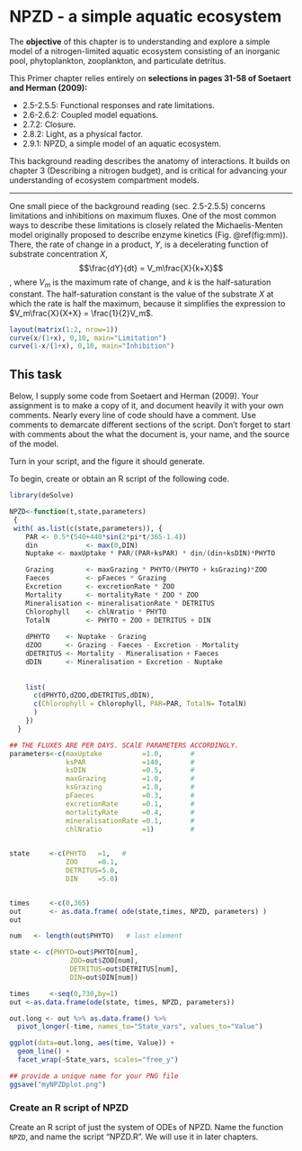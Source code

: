 # NPZD - a simple aquatic ecosystem

The **objective** of this chapter is to understanding and explore a simple model of a nitrogen-limited aquatic ecosystem consisting of an inorganic pool, phytoplankton, zooplankton, and particulate detritus.

This Primer chapter relies entirely on **selections in pages 31-58 of Soetaert and Herman (2009):**

* 2.5-2.5.5: Functional responses and rate limitations.
* 2.6-2.6.2: Coupled model equations.
* 2.7.2: Closure.
* 2.8.2: Light, as a physical factor.
* 2.9.1: NPZD, a simple model of an aquatic ecosystem.

This background reading describes the anatomy of interactions. It builds on chapter 3 (Describing a nitrogen budget), and is critical for advancing your understanding of ecosystem compartment models.

----

One small piece of the background reading (sec. 2.5-2.5.5) concerns limitations and inhibitions on maximum fluxes. One of the most common ways to describe these limitations is closely related the Michaelis-Menten model originally proposed to describe enzyme kinetics (Fig. \@ref(fig:mm)). There, the rate of change in a product, $Y$, is a decelerating function of substrate concentration $X$,
$$\frac{dY}{dt} = V_m\frac{X}{k+X}$$,
where $V_m$ is the maximum rate of change, and $k$ is the half-saturation constant. The half-saturation constant is the value of the substrate $X$ at which the rate is half the maximum, because it simplifies the expression to 
$V_m\frac{X}{X+X} = \frac{1}{2}V_m$.
```r
layout(matrix(1:2, nrow=1))
curve(x/(1+x), 0,10, main="Limitation")
curve(1-x/(1+x), 0,10, main="Inhibition")
```

## This task
Below, I supply some code from Soetaert and Herman (2009). Your assignment is to make a copy of it, and document heavily it with your own comments. Nearly every line of code should have a comment. Use comments to demarcate different sections of the script. Don't forget to start with comments about the what the document is, your name, and the source of the model.

Turn in your script, and the figure it should generate.

To begin, create or obtain an R script of the following code. 

```r
library(deSolve)

NPZD<-function(t,state,parameters)
 {
 with( as.list(c(state,parameters)), {  
    PAR <- 0.5*(540+440*sin(2*pi*t/365-1.4))
    din            <- max(0,DIN) 
    Nuptake <- maxUptake * PAR/(PAR+ksPAR) * din/(din+ksDIN)*PHYTO

    Grazing        <- maxGrazing * PHYTO/(PHYTO + ksGrazing)*ZOO 
    Faeces         <- pFaeces * Grazing
    Excretion      <- excretionRate * ZOO
    Mortality      <- mortalityRate * ZOO * ZOO
    Mineralisation <- mineralisationRate * DETRITUS
    Chlorophyll    <- chlNratio * PHYTO
    TotalN         <- PHYTO + ZOO + DETRITUS + DIN   
  
    dPHYTO    <- Nuptake - Grazing
    dZOO      <- Grazing - Faeces - Excretion - Mortality
    dDETRITUS <- Mortality - Mineralisation + Faeces
    dDIN      <- Mineralisation + Excretion - Nuptake
    
   
    list( 
      c(dPHYTO,dZOO,dDETRITUS,dDIN), 
      c(Chlorophyll = Chlorophyll, PAR=PAR, TotalN= TotalN)
      )  
    })
  }  

## THE FLUXES ARE PER DAYS. SCAlE PARAMETERS ACCORDINGLY.
parameters<-c(maxUptake          =1.0,       # 
              ksPAR              =140,       # 
              ksDIN              =0.5,       # 
              maxGrazing         =1.0,       # 
              ksGrazing          =1.0,       # 
              pFaeces            =0.3,       # 
              excretionRate      =0.1,       # 
              mortalityRate      =0.4,       # 
              mineralisationRate =0.1,       # 
              chlNratio          =1)         # 

 
state     <-c(PHYTO   =1,   # 
              ZOO     =0.1,
              DETRITUS=5.0,
              DIN     =5.0)


times     <-c(0,365)
out       <- as.data.frame( ode(state,times, NPZD, parameters) ) 
out

num   <- length(out$PHYTO)   # last element 

state <- c(PHYTO=out$PHYTO[num],         
               ZOO=out$ZOO[num],           
               DETRITUS=out$DETRITUS[num],
               DIN=out$DIN[num])

times     <-seq(0,730,by=1)              
out <-as.data.frame(ode(state, times, NPZD, parameters))

out.long <- out %>% as.data.frame() %>% 
  pivot_longer(-time, names_to="State_vars", values_to="Value") 

ggplot(data=out.long, aes(time, Value)) + 
  geom_line() + 
  facet_wrap(~State_vars, scales="free_y")

## provide a unique name for your PNG file
ggsave("myNPZDplot.png")
```

### Create an R script of NPZD

Create an R script of just the system of ODEs of NPZD. Name the function `NPZD`, and name the script "NPZD.R". We will use it in later chapters.





